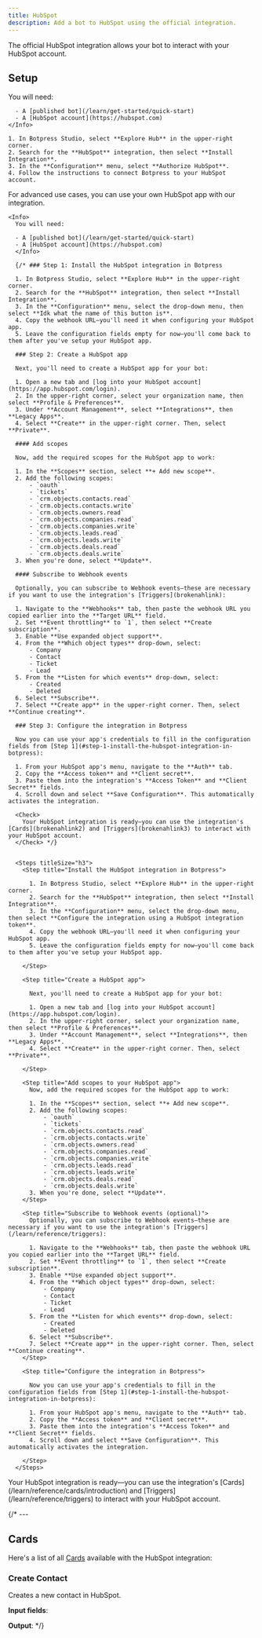 ```yaml
---
title: HubSpot
description: Add a bot to HubSpot using the official integration.
---
```


The official HubSpot integration allows your bot to interact with your HubSpot account.

## Setup

<Tabs>
  <Tab title="Automatic configuration">
    <Info>
      You will need:

      - A [published bot](/learn/get-started/quick-start)
      - A [HubSpot account](https://hubspot.com)
    </Info>

    1. In Botpress Studio, select **Explore Hub** in the upper-right corner.
    2. Search for the **HubSpot** integration, then select **Install Integration**.
    3. In the **Configuration** menu, select **Authorize HubSpot**.
    4. Follow the instructions to connect Botpress to your HubSpot account.
  </Tab>
  <Tab title="Manual configuration">
    For advanced use cases, you can use your own HubSpot app with our integration.

    <Info>
      You will need:

      - A [published bot](/learn/get-started/quick-start)
      - A [HubSpot account](https://hubspot.com)
      </Info>

      {/* ### Step 1: Install the HubSpot integration in Botpress

      1. In Botpress Studio, select **Explore Hub** in the upper-right corner.
      2. Search for the **HubSpot** integration, then select **Install Integration**.
      3. In the **Configuration** menu, select the drop-down menu, then select **Idk what the name of this button is**.
      4. Copy the webhook URL—you'll need it when configuring your HubSpot app.
      5. Leave the configuration fields empty for now—you'll come back to them after you've setup your HubSpot app.

      ### Step 2: Create a HubSpot app

      Next, you'll need to create a HubSpot app for your bot:

      1. Open a new tab and [log into your HubSpot account](https://app.hubspot.com/login).
      2. In the upper-right corner, select your organization name, then select **Profile & Preferences**.
      3. Under **Account Management**, select **Integrations**, then **Legacy Apps**.
      4. Select **Create** in the upper-right corner. Then, select **Private**.

      #### Add scopes

      Now, add the required scopes for the HubSpot app to work:

      1. In the **Scopes** section, select **+ Add new scope**.
      2. Add the following scopes:
          - `oauth`
          - `tickets`
          - `crm.objects.contacts.read`
          - `crm.objects.contacts.write`
          - `crm.objects.owners.read`
          - `crm.objects.companies.read`
          - `crm.objects.companies.write`
          - `crm.objects.leads.read`
          - `crm.objects.leads.write`
          - `crm.objects.deals.read`
          - `crm.objects.deals.write`
      3. When you're done, select **Update**.

      #### Subscribe to Webhook events

      Optionally, you can subscribe to Webhook events—these are necessary if you want to use the integration's [Triggers](brokenahlink):

      1. Navigate to the **Webhooks** tab, then paste the webhook URL you copied earlier into the **Target URL** field.
      2. Set **Event throttling** to `1`, then select **Create subscription**.
      3. Enable **Use expanded object support**.
      4. From the **Which object types** drop-down, select:
          - Company
          - Contact
          - Ticket
          - Lead
      5. From the **Listen for which events** drop-down, select:
          - Created
          - Deleted
      6. Select **Subscribe**.
      7. Select **Create app** in the upper-right corner. Then, select **Continue creating**.

      ### Step 3: Configure the integration in Botpress

      Now you can use your app's credentials to fill in the configuration fields from [Step 1](#step-1-install-the-hubspot-integration-in-botpress):

      1. From your HubSpot app's menu, navigate to the **Auth** tab.
      2. Copy the **Access token** and **Client secret**.
      3. Paste them into the integration's **Access Token** and **Client Secret** fields.
      4. Scroll down and select **Save Configuration**. This automatically activates the integration.

      <Check>
        Your HubSpot integration is ready—you can use the integration's [Cards](brokenahlink2) and [Triggers](brokenahlink3) to interact with your HubSpot account.
      </Check> */}


      <Steps titleSize="h3">
        <Step title="Install the HubSpot integration in Botpress">

          1. In Botpress Studio, select **Explore Hub** in the upper-right corner.
          2. Search for the **HubSpot** integration, then select **Install Integration**.
          3. In the **Configuration** menu, select the drop-down menu, then select **Configure the integration using a HubSpot integration token**.
          4. Copy the webhook URL—you'll need it when configuring your HubSpot app.
          5. Leave the configuration fields empty for now—you'll come back to them after you've setup your HubSpot app.

        </Step>

        <Step title="Create a HubSpot app">

          Next, you'll need to create a HubSpot app for your bot:

          1. Open a new tab and [log into your HubSpot account](https://app.hubspot.com/login).
          2. In the upper-right corner, select your organization name, then select **Profile & Preferences**.
          3. Under **Account Management**, select **Integrations**, then **Legacy Apps**.
          4. Select **Create** in the upper-right corner. Then, select **Private**.

        </Step>

        <Step title="Add scopes to your HubSpot app">
          Now, add the required scopes for the HubSpot app to work:

          1. In the **Scopes** section, select **+ Add new scope**.
          2. Add the following scopes:
              - `oauth`
              - `tickets`
              - `crm.objects.contacts.read`
              - `crm.objects.contacts.write`
              - `crm.objects.owners.read`
              - `crm.objects.companies.read`
              - `crm.objects.companies.write`
              - `crm.objects.leads.read`
              - `crm.objects.leads.write`
              - `crm.objects.deals.read`
              - `crm.objects.deals.write`
          3. When you're done, select **Update**.
        </Step>

        <Step title="Subscribe to Webhook events (optional)">
          Optionally, you can subscribe to Webhook events—these are necessary if you want to use the integration's [Triggers](/learn/reference/triggers):

          1. Navigate to the **Webhooks** tab, then paste the webhook URL you copied earlier into the **Target URL** field.
          2. Set **Event throttling** to `1`, then select **Create subscription**.
          3. Enable **Use expanded object support**.
          4. From the **Which object types** drop-down, select:
              - Company
              - Contact
              - Ticket
              - Lead
          5. From the **Listen for which events** drop-down, select:
              - Created
              - Deleted
          6. Select **Subscribe**.
          7. Select **Create app** in the upper-right corner. Then, select **Continue creating**.
        </Step>

        <Step title="Configure the integration in Botpress">

          Now you can use your app's credentials to fill in the configuration fields from [Step 1](#step-1-install-the-hubspot-integration-in-botpress):

          1. From your HubSpot app's menu, navigate to the **Auth** tab.
          2. Copy the **Access token** and **Client secret**.
          3. Paste them into the integration's **Access Token** and **Client Secret** fields.
          4. Scroll down and select **Save Configuration**. This automatically activates the integration.

        </Step>
      </Steps>
  </Tab>
</Tabs>

<Check>
  Your HubSpot integration is ready—you can use the integration's [Cards](/learn/reference/cards/introduction) and [Triggers](/learn/reference/triggers) to interact with your HubSpot account.
</Check>

{/* ---

## Cards

Here's a list of all [Cards](/learn/reference/cards/introduction) available with the HubSpot integration:

### Create Contact

Creates a new contact in HubSpot.

**Input fields**:

<Expandable>
  <ResponseField
    name="Show input fields"
    type="type"
  >

  </ResponseField>
</Expandable>

**Output**:
 */}
